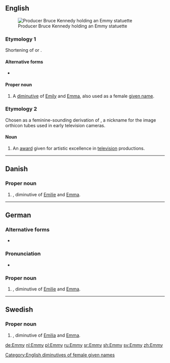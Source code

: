 {{also|emmy}}
==English==
[[Image:Bruce Kennedy.jpg|thumb|Producer Bruce Kennedy holding an Emmy statuette]]

===Etymology 1===
Shortening of {{m|en|Emily}} or {{m|en|Emma}}.

====Alternative forms====
* {{l|en|Emmie}}

====Proper noun====
{{en-proper noun}}

# A [[diminutive]] of [[Emily]] and [[Emma]], also used as a female [[given name]].

===Etymology 2===
{{wikipedia|Emmy Award}}
Chosen as a feminine-sounding derivation of {{m|en|immy}}, a nickname for the image orthicon tubes used in early television cameras.

====Noun====
{{en-noun}}<!--plural is Emmys NOT Emmies-->

# An [[award]] given for artistic excellence in [[television]] productions.

[[Category:English diminutives of female given names]]

----

==Danish==

===Proper noun===
{{head|da|proper noun}}

# {{given name|female|lang=da}}, diminutive of [[Emilie]] and [[Emma]].

----

==German==

===Alternative forms===
* {{l|de|Emmi}}

===Pronunciation===
* {{audio|De-Emmy.ogg|Audio|lang=de}}

===Proper noun===
{{de-proper noun}}

# {{given name|female|lang=de}}, diminutive of [[Emilie]] and [[Emma]].

----

==Swedish==

===Proper noun===
{{head|sv|proper noun}}

# {{given name|female|lang=sv}}, diminutive of [[Emilia]] and [[Emma]].

[[de:Emmy]]
[[nl:Emmy]]
[[pl:Emmy]]
[[ru:Emmy]]
[[sr:Emmy]]
[[sh:Emmy]]
[[sv:Emmy]]
[[zh:Emmy]]